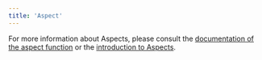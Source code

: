 ```yaml
---
title: 'Aspect'
---
```




For more information about Aspects, please consult the
[documentation of the aspect function](../globals/bzl.html#aspect) or the [introduction to Aspects](https://bazel.build/extending/aspects).
